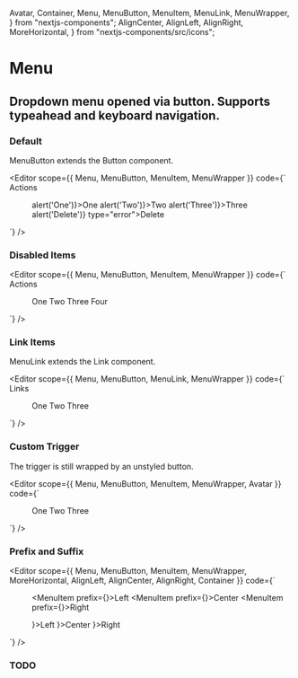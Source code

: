   Avatar,
  Container,
  Menu,
  MenuButton,
  MenuItem,
  MenuLink,
  MenuWrapper,
} from "nextjs-components";
  AlignCenter,
  AlignLeft,
  AlignRight,
  MoreHorizontal,
} from "nextjs-components/src/icons";

<Spacer y={0.6} />

# Menu

<Spacer y={0.8} />

## Dropdown menu opened via button. Supports typeahead and keyboard navigation.

<Spacer y={2} />

### Default

MenuButton extends the <Link href="/design/button">Button component</Link>.

<Spacer />

<Editor
  scope={{ Menu, MenuButton, MenuItem, MenuWrapper }}
  code={`
<MenuWrapper>
  <MenuButton>Actions</MenuButton>
  <Menu width={200}>
    <MenuItem onClick={() => alert('One')}>One</MenuItem>
    <MenuItem onClick={() => alert('Two')}>Two</MenuItem>
    <MenuItem onClick={() => alert('Three')}>Three</MenuItem>
    <MenuItem onClick={() => alert('Delete')} type="error">Delete</MenuItem>
  </Menu>
</MenuWrapper>
`}
/>

<Spacer y={2} />

### Disabled Items

<Editor
  scope={{ Menu, MenuButton, MenuItem, MenuWrapper }}
  code={`
<MenuWrapper>
  <MenuButton>Actions</MenuButton>
  <Menu width={200}>
    <MenuItem disabled>One</MenuItem>
    <MenuItem>Two</MenuItem>
    <MenuItem disabled>Three</MenuItem>
    <MenuItem>Four</MenuItem>
  </Menu>
</MenuWrapper>
`}
/>

<Spacer y={2} />

### Link Items

MenuLink extends the <Link href="/design/link">Link component</Link>.

<Spacer />

<Editor
  scope={{ Menu, MenuButton, MenuLink, MenuWrapper }}
  code={`
<MenuWrapper>
  <MenuButton>Links</MenuButton>
  <Menu width={200}>
    <MenuLink href="/design/menu#custom-trigger">One</MenuLink>
    <MenuLink href="#">Two</MenuLink>
    <MenuLink href="#">Three</MenuLink>
  </Menu>
</MenuWrapper>
`}
/>

<Spacer y={2} />

### Custom Trigger

The trigger is still wrapped by an unstyled button.

<Spacer />

<Editor
  scope={{ Menu, MenuButton, MenuItem, MenuWrapper, Avatar }}
  code={`
<MenuWrapper>
  <MenuButton variant="unstyled">
    <Avatar size={30} src="https://thekevinwang.com/image/kevin.webp" />
  </MenuButton>
  <Menu width={200}>
    <MenuItem>One</MenuItem>
    <MenuItem>Two</MenuItem>
    <MenuItem>Three</MenuItem>
  </Menu>
</MenuWrapper>
`}
/>

<Spacer y={2} />

### Prefix and Suffix

<Editor 
    scope={{ Menu, MenuButton, MenuItem, MenuWrapper, MoreHorizontal, AlignLeft, AlignCenter, AlignRight, Container }}
  code={`
<Container row>
  <Container>
    <MenuWrapper>
      <MenuButton size="small" shape="square" type="secondary">
        <MoreHorizontal />
      </MenuButton>
      <Menu divide>
        <MenuItem prefix={<AlignLeft />}>Left</MenuItem>
        <MenuItem prefix={<AlignCenter />}>Center</MenuItem>
        <MenuItem prefix={<AlignRight />}>Right</MenuItem>
      </Menu>
    </MenuWrapper>
  </Container>

  <Container>
    <MenuWrapper>
      <MenuButton size="small" shape="square" type="secondary">
        <MoreHorizontal />
      </MenuButton>
      <Menu divide>
        <MenuItem suffix={<AlignLeft />}>Left</MenuItem>
        <MenuItem suffix={<AlignCenter />}>Center</MenuItem>
        <MenuItem suffix={<AlignRight />}>Right</MenuItem>
      </Menu>
    </MenuWrapper>
  </Container>
</Container>
`} />

### TODO

<Spacer y={4} />
